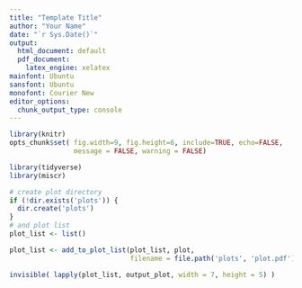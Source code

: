 ```yaml
---
title: "Template Title"
author: "Your Name"
date: "`r Sys.Date()`"
output: 
  html_document: default
  pdf_document:
    latex_engine: xelatex
mainfont: Ubuntu
sansfont: Ubuntu
monofont: Courier New
editor_options:
  chunk_output_type: console
---
```


```r
library(knitr)
opts_chunk$set( fig.width=9, fig.height=6, include=TRUE, echo=FALSE, 
                message = FALSE, warning = FALSE)
```

```r
library(tidyverse)
library(miscr)
```

```r
# create plot directory
if (!dir.exists('plots')) {
  dir.create('plots')
}
# and plot list
plot_list <- list()
```

```r
plot_list <- add_to_plot_list(plot_list, plot, 
                              filename = file.path('plots', 'plot.pdf'))
```

```r
invisible( lapply(plot_list, output_plot, width = 7, height = 5) )
```
